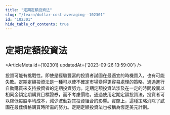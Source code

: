 ```yaml
---
title: "定期定額投資法"
slug: "/learn/dollar-cost-averaging--102301"
id: "102301"
hide_table_of_contents: true
---
```



# 定期定額投資法

<ArticleMeta id={102301} updatedAt={'2023-09-26 13:59:00'} />
<div className='border-solid border-b border-t-0 my-4 border-[var(--ifm-color-gray-300)]' />

投資可能有挑戰性。即使是經驗豐富的投資者試圖在最適宜的時機買入，也有可能失敗。定期定額投資法是一種可以使不確定市場變得更容易處理的策略，通過進行自動購買來支持投資者的定期投資努力。定期定額投資法涉及在一定的時間段裏以相同金額定期購買目標證券，而不考慮價格。通過使用定期定額投資法，投資者可以降低每股平均成本，減少波動對其投資組合的影響。實際上，這種策略消除了試圖在最佳價格購買時所需的努力。定期定額投資法也被稱為恆定美元計劃。
